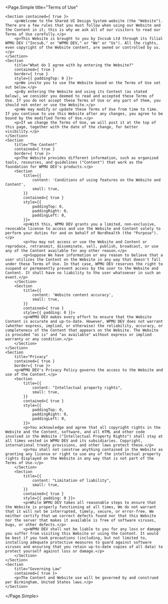 
<Meta title="SUI/Terms" />

<Page.Simple
	title="Terms of Use"
>
	<Section contained={ true }>
		<p>Welcome to the Shared UI Design System website (the "Website"). There are a few rules that you must follow when using our Website and the Content in it; this is why we ask all of our visitors to read our Terms of Use carefully.</p>
		<p>This Website is brought to you by Incsub Ltd through its filial WPMU DEV ("Incsub," or "WPMU DEV," or "We" or "Us"). All the rights, even copyright of the Website content, are owned or controlled by us.</p>
	</Section>
	<Section
		title="What do I agree with by entering the Website?"
		contained={ true }
		border={ true }
		style={{ paddingTop: 0 }}>
		<p>We invite you to use the Website based on the Terms of Use set out below.</p>
		<p>By entering the Website and using its Content (as stated below), we consider you deemed to read and accepted these Terms of Use. If you do not accept these Terms of Use or any part of them, you should not enter or use the Website.</p>
		<p>We may modify or update these Terms of Use from time to time. If you continue to use this Website after any changes, you agree to be bound by the modified Terms of Use.</p>
		<p>If we change the Terms of Use, we will post it at the top of this page, together with the date of the change, for better visibility.</p>
	</Section>
	<Section
		title="The Content"
		contained={ true }
		border={ true }>
		<p>The Website provides different information, such as organized tools, resources, and guidelines ("Content") that work as the foundation for WPMU DEV's products.</p>
		<Section
			title={{
				content: 'Conditions of using features on the Website and Content',
				small: true,
			}}
			contained={ true }
			style={{
				paddingTop: 0,
				paddingRight: 0,
				paddingLeft: 0,
			}}>
			<p>With this, WPMU DEV grants you a limited, non-exclusive, revocable license to access and use the Website and Content solely to perform your duties for and on behalf of Nordhealth (the "Purpose").</p>
			<p>You may not access or use the Website and Content or reproduce, retransmit, disseminate, sell, publish, broadcast, or use any of the Content available for any other reason.</p>
			<p>Suppose We have information or any reason to believe that a user utilizes the Content on the Website in any way that doesn't fall under these Terms of Use. In that case, WPMU DEV reserves the right to suspend or permanently prevent access by the user to the Website and Content. It shall have no liability to the user whatsoever in such an event.</p>
		</Section>
		<Section
			title={{
				content: 'Website content accuracy',
				small: true,
			}}
			contained={ true }
			style={{ padding: 0 }}>
			<p>WPMU DEV makes every effort to ensure that the Website Content is accurate and up-to-date. However, WPMU DEV does not warrant (whether express, implied, or otherwise) the reliability, accuracy, or completeness of the Content that appears on the Website. The Website is provided "as is" and "as available" without express or implied warranty or any condition.</p>
		</Section>
	</Section>
	<Section
		title="Privacy"
		contained={ true }
		border={ true }>
		<p>WPMU DEV's Privacy Policy governs the access to the Website and use of the Content.</p>
		<Section
			title={{
				content: "Intellectual property rights",
				small: true,
			}}
			contained={ true }
			style={{
				paddingTop: 0,
				paddingRight: 0,
				paddingLeft: 0,
			}}>
			<p>You acknowledge and agree that all copyright rights in the Website and the Content, software, and all HTML and other code involved in the Website ("Intellectual Property Rights") shall stay at all times vested in WPMU DEV and its subsidiaries. Copyright, international treaty provisions, and other laws protect these.</p>
			<p>You shall not construe anything contained in the Website as granting any license or right to use any of the intellectual property rights displayed on the Website in any way that is not part of the Terms of Use.</p>
		</Section>
		<Section
			title={{
				content: "Limitation of liability",
				small: true,
			}}
			contained={ true }
			style={{ padding: 0 }}>
			<p>While WPMU DEV takes all reasonable steps to ensure that the Website is properly functioning at all times, We do not warrant that it will not be interrupted, timely, secure, or error-free. We neither certify that we correct defects found nor that this Website nor the server that makes it available is free of software viruses, bugs, or other defects.</p>
			<p>WPMU DEV shall not be liable to you for any loss or damage you suffer from visiting this Website or using the Content. It would be best if you took precautions (including, but not limited to, installing adequate protective measures to guard against software viruses and ensuring that you retain up-to-date copies of all data) to protect yourself against loss or damage.</p>
		</Section>
	</Section>
	<Section
		title="Governing Law"
		contained={ true }>
		<p>The Content and Website use will be governed by and construed per Birmingham, United States laws.</p>
	</Section>
</Page.Simple>
